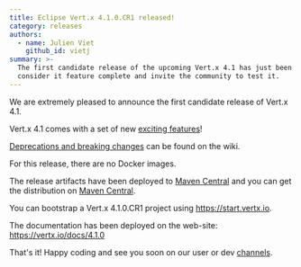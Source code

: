 ```yaml
---
title: Eclipse Vert.x 4.1.0.CR1 released!
category: releases
authors:
  - name: Julien Viet
    github_id: vietj
summary: >-
  The first candidate release of the upcoming Vert.x 4.1 has just been released. We
  consider it feature complete and invite the community to test it.
---
```


We are extremely pleased to announce the first candidate release of Vert.x 4.1.

Vert.x 4.1 comes with a set of new [exciting features](https://vertx.io/blog/whats-new-in-vert-x-4-1/)!

[Deprecations and breaking changes](https://github.com/vert-x3/wiki/wiki/4.1.0-Deprecations-and-breaking-changes)
 can be found on the wiki.

For this release, there are no Docker images.

The release artifacts have been deployed to [Maven Central](https://search.maven.org/search?q=g:io.vertx%20AND%20v:4.1.0.CR1) and you can get the distribution on [Maven Central](https://repo1.maven.org/maven2/io/vertx/vertx-stack-manager/4.1.0.CR1/).

You can bootstrap a Vert.x 4.1.0.CR1 project using https://start.vertx.io.

The documentation has been deployed on the web-site: https://vertx.io/docs/4.1.0

That's it! Happy coding and see you soon on our user or dev [channels](https://vertx.io/community).
